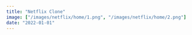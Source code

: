 ```yaml
---
title: "Netflix Clone"
image: ["/images/netflix/home/1.png", "/images/netflix/home/2.png"]
date: "2022-01-01"
---
```


<Header
  title="Netflix Clone"
  img="/images/netflix/1.PNG"
  alt="Netflix Picture"
/>
<List
  tec={["NextJS", "Typescript", "GraphQL"]}
  lib={["Framer Motion", "Sass", "TailwindCSS", "Swiper", "React Modal"]}
  year="2021"
  client="common:own-project"
  website="https://netflix-app.agustin-ribotta.xyz/"
  repo="https://github.com/AguzzDev/netflix-clone"
/>
<Galery
  imgs={[
    "/images/netflix/4.PNG",
    "/images/netflix/3.PNG",
    "/images/netflix/1.PNG",
    "/images/netflix/2.PNG",
    "/images/netflix/5.PNG",
    "/images/netflix/6.PNG",
  ]}
  alt="Netflix Clone"
/>
